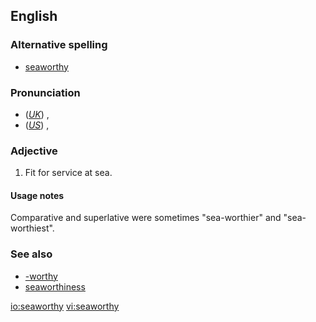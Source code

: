 ==English==
===Alternative spelling===
*[[seaworthy]]

===Pronunciation===
*(''[[Received Pronunciation|UK]]'') {{IPA|/ˈsiːwɜːði/}}, {{SAMPA|/"si:w3:Di/}}
*(''[[General American|US]]'') {{IPA|/ˈsiːwɝði/}}, {{SAMPA|/"si:w3`Di/}}

===Adjective===
{{en-adj|pos=[[sea]]-[[worthy]]}}
#Fit for service at sea.

====Usage notes====
Comparative and superlative were sometimes "sea-worthier" and "sea-worthiest".

===See also===
*[[-worthy]]
*[[seaworthiness]]

[[io:seaworthy]]
[[vi:seaworthy]]